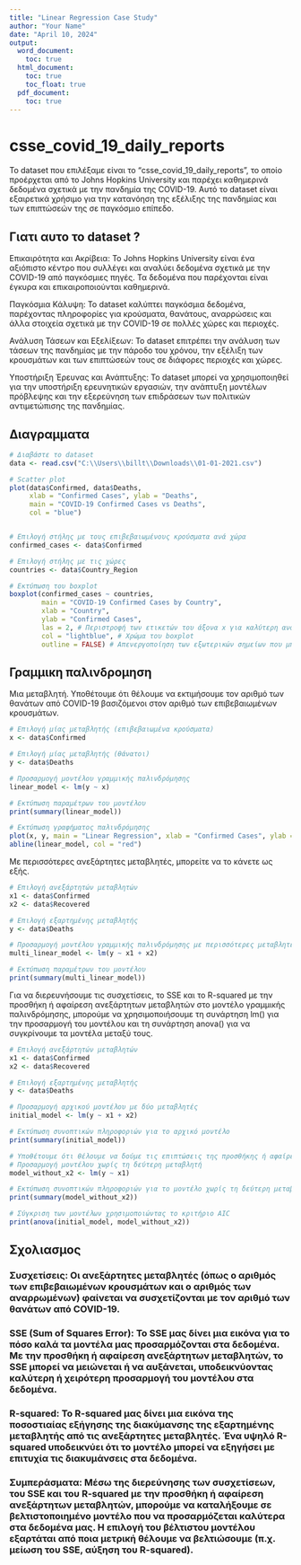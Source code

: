 ```yaml
---
title: "Linear Regression Case Study"
author: "Your Name"
date: "April 10, 2024"
output:
  word_document:
    toc: true
  html_document:
    toc: true
    toc_float: true
  pdf_document:
    toc: true
---
```

# csse_covid_19_daily_reports

Το dataset που επιλέξαμε είναι το "csse_covid_19_daily_reports", το οποίο προέρχεται από το Johns Hopkins University και παρέχει καθημερινά δεδομένα σχετικά με την πανδημία της COVID-19. Αυτό το dataset είναι εξαιρετικά χρήσιμο για την κατανόηση της εξέλιξης της πανδημίας και των επιπτώσεών της σε παγκόσμιο επίπεδο.

## Γιατι αυτο το dataset ?
Επικαιρότητα και Ακρίβεια: Το Johns Hopkins University είναι ένα αξιόπιστο κέντρο που συλλέγει και αναλύει δεδομένα σχετικά με την COVID-19 από παγκόσμιες πηγές. Τα δεδομένα που παρέχονται είναι έγκυρα και επικαιροποιούνται καθημερινά.

Παγκόσμια Κάλυψη: Το dataset καλύπτει παγκόσμια δεδομένα, παρέχοντας πληροφορίες για κρούσματα, θανάτους, αναρρώσεις και άλλα στοιχεία σχετικά με την COVID-19 σε πολλές χώρες και περιοχές.

Ανάλυση Τάσεων και Εξελίξεων: Το dataset επιτρέπει την ανάλυση των τάσεων της πανδημίας με την πάροδο του χρόνου, την εξέλιξη των κρουσμάτων και των επιπτώσεών τους σε διάφορες περιοχές και χώρες.

Υποστήριξη Έρευνας και Ανάπτυξης: Το dataset μπορεί να χρησιμοποιηθεί για την υποστήριξη ερευνητικών εργασιών, την ανάπτυξη μοντέλων πρόβλεψης και την εξερεύνηση των επιδράσεων των πολιτικών αντιμετώπισης της πανδημίας.

## Διαγραμματα

```r

# Διαβάστε το dataset
data <- read.csv("C:\\Users\\billt\\Downloads\\01-01-2021.csv")

# Scatter plot
plot(data$Confirmed, data$Deaths, 
     xlab = "Confirmed Cases", ylab = "Deaths",
     main = "COVID-19 Confirmed Cases vs Deaths",
     col = "blue")


# Επιλογή στήλης με τους επιβεβαιωμένους κρούσματα ανά χώρα
confirmed_cases <- data$Confirmed

# Επιλογή στήλης με τις χώρες
countries <- data$Country_Region

# Εκτύπωση του boxplot
boxplot(confirmed_cases ~ countries, 
        main = "COVID-19 Confirmed Cases by Country",
        xlab = "Country",
        ylab = "Confirmed Cases",
        las = 2, # Περιστροφή των ετικετών του άξονα x για καλύτερη αναγνωσιμότητα
        col = "lightblue", # Χρώμα του boxplot
        outline = FALSE) # Απενεργοποίηση των εξωτερικών σημείων που μπορεί να αποτελούν δεδομένα-εκκλίνουσες τιμές

```


## Γραμμικη παλινδρομηση

Μια μεταβλητή. Υποθέτουμε ότι θέλουμε να εκτιμήσουμε τον αριθμό των θανάτων από COVID-19 βασιζόμενοι στον αριθμό των επιβεβαιωμένων κρουσμάτων.

```r

# Επιλογή μίας μεταβλητής (επιβεβαιωμένα κρούσματα)
x <- data$Confirmed

# Επιλογή μίας μεταβλητής (θάνατοι)
y <- data$Deaths

# Προσαρμογή μοντέλου γραμμικής παλινδρόμησης
linear_model <- lm(y ~ x)

# Εκτύπωση παραμέτρων του μοντέλου
print(summary(linear_model))

# Εκτύπωση γραφήματος παλινδρόμησης
plot(x, y, main = "Linear Regression", xlab = "Confirmed Cases", ylab = "Deaths")
abline(linear_model, col = "red")

```

Με περισσότερες ανεξάρτητες μεταβλητές, μπορείτε να το κάνετε ως εξής.

```r

# Επιλογή ανεξάρτητών μεταβλητών
x1 <- data$Confirmed
x2 <- data$Recovered

# Επιλογή εξαρτημένης μεταβλητής
y <- data$Deaths

# Προσαρμογή μοντέλου γραμμικής παλινδρόμησης με περισσότερες μεταβλητές
multi_linear_model <- lm(y ~ x1 + x2)

# Εκτύπωση παραμέτρων του μοντέλου
print(summary(multi_linear_model))

```


Για να διερευνήσουμε τις συσχετίσεις, το SSE και το R-squared με την προσθήκη ή αφαίρεση ανεξάρτητων μεταβλητών στο μοντέλο γραμμικής παλινδρόμησης, μπορούμε να χρησιμοποιήσουμε τη συνάρτηση lm() για την προσαρμογή του μοντέλου και τη συνάρτηση anova() για να συγκρίνουμε τα μοντέλα μεταξύ τους.

```r

# Επιλογή ανεξάρτητών μεταβλητών
x1 <- data$Confirmed
x2 <- data$Recovered

# Επιλογή εξαρτημένης μεταβλητής
y <- data$Deaths

# Προσαρμογή αρχικού μοντέλου με δύο μεταβλητές
initial_model <- lm(y ~ x1 + x2)

# Εκτύπωση συνοπτικών πληροφοριών για το αρχικό μοντέλο
print(summary(initial_model))

# Υποθέτουμε ότι θέλουμε να δούμε τις επιπτώσεις της προσθήκης ή αφαίρεσης μιας μεταβλητής (π.χ. x2)
# Προσαρμογή μοντέλου χωρίς τη δεύτερη μεταβλητή
model_without_x2 <- lm(y ~ x1)

# Εκτύπωση συνοπτικών πληροφοριών για το μοντέλο χωρίς τη δεύτερη μεταβλητή
print(summary(model_without_x2))

# Σύγκριση των μοντέλων χρησιμοποιώντας το κριτήριο AIC
print(anova(initial_model, model_without_x2))


```


## Σχολιασμος

### Συσχετίσεις: Οι ανεξάρτητες μεταβλητές (όπως ο αριθμός των επιβεβαιωμένων κρουσμάτων και ο αριθμός των αναρρωμένων) φαίνεται να συσχετίζονται με τον αριθμό των θανάτων από COVID-19.

### SSE (Sum of Squares Error): Το SSE μας δίνει μια εικόνα για το πόσο καλά τα μοντέλα μας προσαρμόζονται στα δεδομένα. Με την προσθήκη ή αφαίρεση ανεξάρτητων μεταβλητών, το SSE μπορεί να μειώνεται ή να αυξάνεται, υποδεικνύοντας καλύτερη ή χειρότερη προσαρμογή του μοντέλου στα δεδομένα.

### R-squared: Το R-squared μας δίνει μια εικόνα της ποσοστιαίας εξήγησης της διακύμανσης της εξαρτημένης μεταβλητής από τις ανεξάρτητες μεταβλητές. Ένα υψηλό R-squared υποδεικνύει ότι το μοντέλο μπορεί να εξηγήσει με επιτυχία τις διακυμάνσεις στα δεδομένα.

### Συμπεράσματα: Μέσω της διερεύνησης των συσχετίσεων, του SSE και του R-squared με την προσθήκη ή αφαίρεση ανεξάρτητων μεταβλητών, μπορούμε να καταλήξουμε σε βελτιστοποιημένο μοντέλο που να προσαρμόζεται καλύτερα στα δεδομένα μας. Η επιλογή του βέλτιστου μοντέλου εξαρτάται από ποια μετρική θέλουμε να βελτιώσουμε (π.χ. μείωση του SSE, αύξηση του R-squared).
